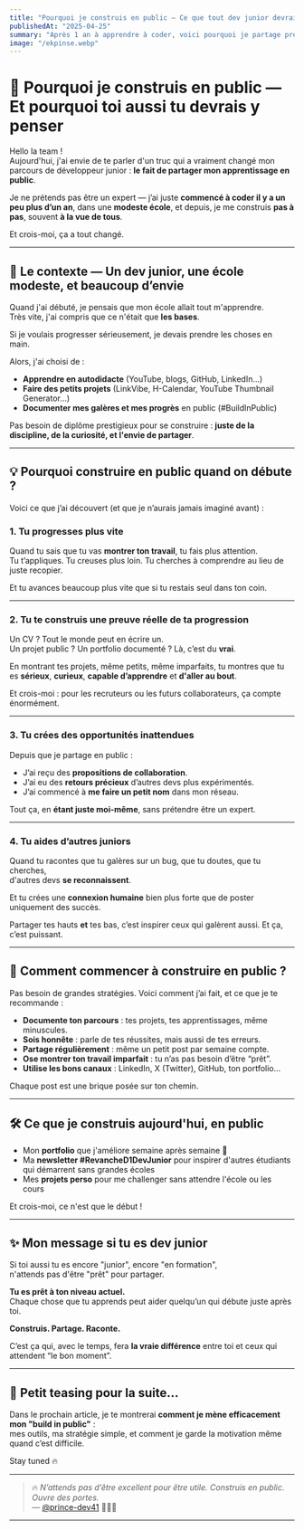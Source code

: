 ```yaml
---
title: "Pourquoi je construis en public — Ce que tout dev junior devrait savoir"
publishedAt: "2025-04-25"
summary: "Après 1 an à apprendre à coder, voici pourquoi je partage presque tout en public, et pourquoi toi aussi, tu devrais y penser sérieusement."
image: "/ekpinse.webp"
---
```

# 🚀 Pourquoi je construis en public — Et pourquoi toi aussi tu devrais y penser

Hello la team !  
Aujourd'hui, j'ai envie de te parler d'un truc qui a vraiment changé mon parcours de développeur junior : **le fait de partager mon apprentissage en public**.  

Je ne prétends pas être un expert — j’ai juste **commencé à coder il y a un peu plus d’un an**, dans une **modeste école**, et depuis, je me construis **pas à pas**, souvent **à la vue de tous**. 

Et crois-moi, ça a tout changé.

---

## 🌱 Le contexte — Un dev junior, une école modeste, et beaucoup d’envie

Quand j'ai débuté, je pensais que mon école allait tout m'apprendre.  
Très vite, j'ai compris que ce n'était que **les bases**. 

Si je voulais progresser sérieusement, je devais prendre les choses en main.

Alors, j'ai choisi de :

- **Apprendre en autodidacte** (YouTube, blogs, GitHub, LinkedIn…)
- **Faire des petits projets** (LinkVibe, H-Calendar, YouTube Thumbnail Generator…)
- **Documenter mes galères et mes progrès** en public (#BuildInPublic)

Pas besoin de diplôme prestigieux pour se construire : **juste de la discipline, de la curiosité, et l'envie de partager**.

---

## 💡 Pourquoi construire en public quand on débute ?

Voici ce que j’ai découvert (et que je n’aurais jamais imaginé avant) :

### 1. Tu progresses **plus vite**

Quand tu sais que tu vas **montrer ton travail**, tu fais plus attention.  
Tu t’appliques. Tu creuses plus loin. Tu cherches à comprendre au lieu de juste recopier.

Et tu avances beaucoup plus vite que si tu restais seul dans ton coin.

---

### 2. Tu te construis une **preuve réelle** de ta progression

Un CV ? Tout le monde peut en écrire un.  
Un projet public ? Un portfolio documenté ? Là, c’est du **vrai**.

En montrant tes projets, même petits, même imparfaits, tu montres que tu es **sérieux**, **curieux**, **capable d’apprendre** et **d'aller au bout**.

Et crois-moi : pour les recruteurs ou les futurs collaborateurs, ça compte énormément.

---

### 3. Tu crées des **opportunités inattendues**

Depuis que je partage en public :

- J’ai reçu des **propositions de collaboration**.
- J’ai eu des **retours précieux** d’autres devs plus expérimentés.
- J’ai commencé à **me faire un petit nom** dans mon réseau.

Tout ça, en **étant juste moi-même**, sans prétendre être un expert.

---

### 4. Tu aides d’autres juniors

Quand tu racontes que tu galères sur un bug, que tu doutes, que tu cherches,  
d'autres devs **se reconnaissent**.

Et tu crées une **connexion humaine** bien plus forte que de poster uniquement des succès.

Partager tes hauts **et** tes bas, c’est inspirer ceux qui galèrent aussi. Et ça, c’est puissant.

---

## 🎯 Comment commencer à construire en public ?

Pas besoin de grandes stratégies. Voici comment j’ai fait, et ce que je te recommande :

- **Documente ton parcours** : tes projets, tes apprentissages, même minuscules.
- **Sois honnête** : parle de tes réussites, mais aussi de tes erreurs.
- **Partage régulièrement** : même un petit post par semaine compte.
- **Ose montrer ton travail imparfait** : tu n’as pas besoin d’être “prêt”.
- **Utilise les bons canaux** : LinkedIn, X (Twitter), GitHub, ton portfolio…

Chaque post est une brique posée sur ton chemin.

---

## 🛠️ Ce que je construis aujourd'hui, en public

- Mon **portfolio** que j'améliore semaine après semaine 🚧
- Ma **newsletter #RevancheD1DevJunior** pour inspirer d'autres étudiants qui démarrent sans grandes écoles
- Mes **projets perso** pour me challenger sans attendre l'école ou les cours

Et crois-moi, ce n'est que le début !

---

## ✨ Mon message si tu es dev junior

Si toi aussi tu es encore "junior", encore "en formation",  
n'attends pas d'être "prêt" pour partager.

**Tu es prêt à ton niveau actuel.**  
Chaque chose que tu apprends peut aider quelqu’un qui débute juste après toi.

**Construis. Partage. Raconte.**

C’est ça qui, avec le temps, fera **la vraie différence** entre toi et ceux qui attendent “le bon moment”.

---

## 👀 Petit teasing pour la suite…

Dans le prochain article, je te montrerai **comment je mène efficacement mon "build in public"** :  
mes outils, ma stratégie simple, et comment je garde la motivation même quand c’est difficile.

Stay tuned 🔥

---
> 🔥 *N’attends pas d’être excellent pour être utile. Construis en public. Ouvre des portes.*  
> — [@prince-dev41](https://github.com/prince-dev41) 🧑🏾‍💻

---

